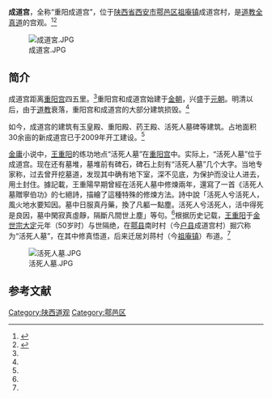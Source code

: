 {{Expert needed|time=2020-09-30T11:34:08+00:00}}
'''成道宫'''，全称“重阳成道宫”，位于[[陕西省|陕西省]][[西安市|西安市]][[鄠邑区|鄠邑区]][[祖庵镇|祖庵镇]]成道宫村，是[[道教|道教]][[全真道|全真道]]的宫观。<ref name=sina>{{Cite web |url=http://news.sina.com.cn/c/2004-12-14/16414521686s.shtml |title=“活死人墓”在终南山下，新浪，2004年12月14日 |access-date=2013-11-06 |archive-date=2019-06-05 |archive-url=https://web.archive.org/web/20190605084830/http://news.sina.com.cn/c/2004-12-14/16414521686s.shtml |dead-url=no }}</ref><ref name=fuke>{{Cite web |url=http://news.folkw.com/www/qqfs/112428357_2.html |title=陕西庙会：户县重阳宫与成道宫，福客网，2013-4-19 |access-date=2013-11-06 |archive-date=2016-03-04 |archive-url=https://web.archive.org/web/20160304090145/http://news.folkw.com/www/qqfs/112428357_2.html |dead-url=no }}</ref>

[[File:成道宮.JPG|thumb]]

==简介==
成道宫距离[[重阳宫|重阳宫]]四五里。<ref name=sina/>重阳宫和成道宫始建于[[金朝|金朝]]，兴盛于[[元朝|元朝]]。明清以后，由于[[道教|道教]]衰落，重阳宫和成道宫的大部分建筑损毁。<ref name=fuke/>

如今，成道宫的建筑有玉皇殿、重阳殿、药王殿、活死人墓碑等建筑。占地面积30余亩的新成道宫已于2009年开工建设。<ref name=fuke/>

[[金庸|金庸]]小说中，[[王重阳|王重阳]]的练功地点“活死人墓”在[[重阳宫|重阳宫]]中。实际上，“活死人墓”位于成道宫。现在还有墓堆，墓堆前有碑石，碑石上刻有“活死人墓”几个大字。当地专家称，过去曾开挖墓道，发现其中确有地下室，深不见底，为保护而没让人进去，用土封住。據記載，王重陽早期曾經在活死人墓中修煉兩年，還寫了一首《活死人墓贈寧伯功》的七絕詩，描繪了這種特殊的修煉方法。詩中說「活死人兮活死人，風火地水要知因。墓中日服真丹藥，換了凡軀一點塵。活死人兮活死人，活中得死是良因，墓中閑寂真虛靜，隔斷凡間世上塵」等句。<ref name=sina/>根据历史记载，[[王重阳|王重阳]]于[[金世宗|金世宗]][[大定_(金朝)|大定]]元年（50岁时）与世隔绝，在[[鄠县|鄠县]]南时村（今[[户县|户县]]成道宫村）掘穴称为“活死人墓”，在其中修真悟道，后来迁居刘蒋村（今[[祖庵镇|祖庵镇]]）布道。<ref name=sina/>

[[File:活死人墓.JPG|thumb]]

==参考文献==
{{reflist}}

[[Category:陕西道观|Category:陕西道观]]
[[Category:鄠邑区|Category:鄠邑区]]